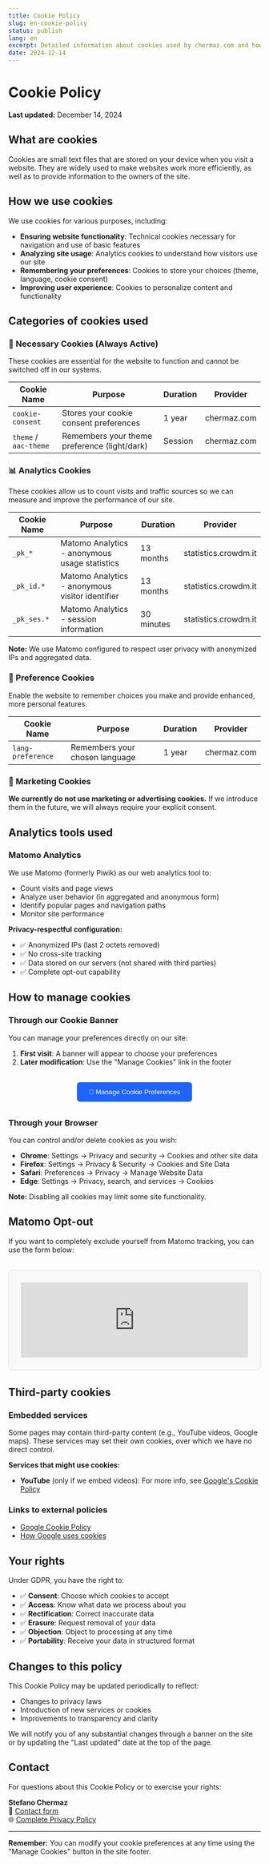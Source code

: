 ```yaml
---
title: Cookie Policy
slug: en-cookie-policy
status: publish
lang: en
excerpt: Detailed information about cookies used by chermaz.com and how to manage your preferences
date: 2024-12-14
---
```


<div class="content-large">

# Cookie Policy

**Last updated:** December 14, 2024

## What are cookies

Cookies are small text files that are stored on your device when you visit a website. They are widely used to make websites work more efficiently, as well as to provide information to the owners of the site.

## How we use cookies

We use cookies for various purposes, including:

- **Ensuring website functionality**: Technical cookies necessary for navigation and use of basic features
- **Analyzing site usage**: Analytics cookies to understand how visitors use our site
- **Remembering your preferences**: Cookies to store your choices (theme, language, cookie consent)
- **Improving user experience**: Cookies to personalize content and functionality

## Categories of cookies used

### 🔧 Necessary Cookies (Always Active)

These cookies are essential for the website to function and cannot be switched off in our systems.

| Cookie Name | Purpose | Duration | Provider |
|-------------|---------|----------|----------|
| `cookie-consent` | Stores your cookie consent preferences | 1 year | chermaz.com |
| `theme` / `aac-theme` | Remembers your theme preference (light/dark) | Session | chermaz.com |

### 📊 Analytics Cookies

These cookies allow us to count visits and traffic sources so we can measure and improve the performance of our site.

| Cookie Name | Purpose | Duration | Provider |
|-------------|---------|----------|----------|
| `_pk_*` | Matomo Analytics - anonymous usage statistics | 13 months | statistics.crowdm.it |
| `_pk_id.*` | Matomo Analytics - anonymous visitor identifier | 13 months | statistics.crowdm.it |
| `_pk_ses.*` | Matomo Analytics - session information | 30 minutes | statistics.crowdm.it |

**Note:** We use Matomo configured to respect user privacy with anonymized IPs and aggregated data.

### 📱 Preference Cookies

Enable the website to remember choices you make and provide enhanced, more personal features.

| Cookie Name | Purpose | Duration | Provider |
|-------------|---------|----------|----------|
| `lang-preference` | Remembers your chosen language | 1 year | chermaz.com |

### 📢 Marketing Cookies

**We currently do not use marketing or advertising cookies.** If we introduce them in the future, we will always require your explicit consent.

## Analytics tools used

### Matomo Analytics

We use Matomo (formerly Piwik) as our web analytics tool to:

- Count visits and page views
- Analyze user behavior (in aggregated and anonymous form)
- Identify popular pages and navigation paths
- Monitor site performance

**Privacy-respectful configuration:**
- ✅ Anonymized IPs (last 2 octets removed)
- ✅ No cross-site tracking
- ✅ Data stored on our servers (not shared with third parties)
- ✅ Complete opt-out capability

## How to manage cookies

### Through our Cookie Banner

You can manage your preferences directly on our site:

1. **First visit**: A banner will appear to choose your preferences
2. **Later modification**: Use the "Manage Cookies" link in the footer

<div style="margin: 2rem 0; text-align: center;">
  <button 
    onclick="if(typeof showCookiePreferences === 'function') { showCookiePreferences(); } else { alert('Function not available. Please reload the page and try again.'); }" 
    style="background: #1f63ff; color: white; padding: 0.75rem 1.5rem; border: none; border-radius: 6px; font-weight: 500; cursor: pointer;"
  >
    🍪 Manage Cookie Preferences
  </button>
</div>

### Through your Browser

You can control and/or delete cookies as you wish:

- **Chrome**: Settings → Privacy and security → Cookies and other site data
- **Firefox**: Settings → Privacy & Security → Cookies and Site Data
- **Safari**: Preferences → Privacy → Manage Website Data
- **Edge**: Settings → Privacy, search, and services → Cookies

**Note:** Disabling all cookies may limit some site functionality.

## Matomo Opt-out

If you want to completely exclude yourself from Matomo tracking, you can use the form below:

<div style="border: 1px solid #ddd; border-radius: 8px; padding: 1.5rem; margin: 2rem 0; background: #f9f9f9;">
  <iframe 
    style="border: 0; height: 150px; width: 100%;" 
    src="https://statistics.crowdm.it/index.php?module=CoreAdminHome&action=optOut&language=en&backgroundColor=f9f9f9&fontColor=333&fontSize=16px&fontFamily=Arial"
    title="Opt-out from Matomo Analytics"
  ></iframe>
</div>

## Third-party cookies

### Embedded services

Some pages may contain third-party content (e.g., YouTube videos, Google maps). These services may set their own cookies, over which we have no direct control.

**Services that might use cookies:**
- **YouTube** (only if we embed videos): For more info, see [Google's Cookie Policy](https://policies.google.com/technologies/cookies)

### Links to external policies

- [Google Cookie Policy](https://policies.google.com/technologies/cookies)
- [How Google uses cookies](https://policies.google.com/technologies/partner-sites)

## Your rights

Under GDPR, you have the right to:

- ✅ **Consent**: Choose which cookies to accept
- ✅ **Access**: Know what data we process about you
- ✅ **Rectification**: Correct inaccurate data
- ✅ **Erasure**: Request removal of your data
- ✅ **Objection**: Object to processing at any time
- ✅ **Portability**: Receive your data in structured format

## Changes to this policy

This Cookie Policy may be updated periodically to reflect:

- Changes to privacy laws
- Introduction of new services or cookies
- Improvements to transparency and clarity

We will notify you of any substantial changes through a banner on the site or by updating the "Last updated" date at the top of the page.

## Contact

For questions about this Cookie Policy or to exercise your rights:

**Stefano Chermaz**  
📧 [Contact form](/en/contact/)  
🌐 [Complete Privacy Policy](/en/privacy/)

---

**Remember:** You can modify your cookie preferences at any time using the "Manage Cookies" button in the site footer.

</div>

<script>
  // Add styling class
  document.addEventListener('DOMContentLoaded', function() {
    const tables = document.querySelectorAll('table');
    tables.forEach(table => {
      table.style.width = '100%';
      table.style.borderCollapse = 'collapse';
      table.style.marginBottom = '1.5rem';
      
      const cells = table.querySelectorAll('th, td');
      cells.forEach(cell => {
        cell.style.border = '1px solid #ddd';
        cell.style.padding = '0.75rem';
        cell.style.textAlign = 'left';
      });
      
      const headers = table.querySelectorAll('th');
      headers.forEach(header => {
        header.style.backgroundColor = '#f5f5f5';
        header.style.fontWeight = '600';
      });
    });
  });
</script>
